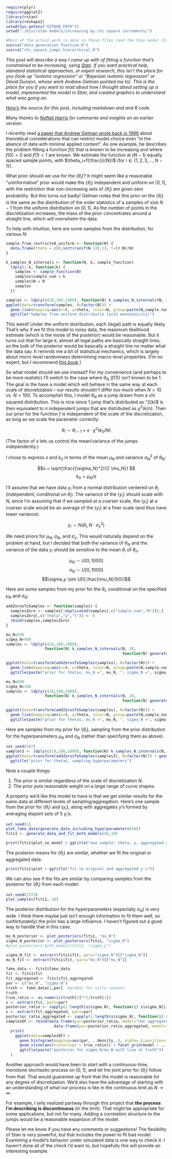 ```r
require(plyr)
require(ggplot2)
library(rstan)
library(reshape2)
setwd(Sys.getenv("GITHUB_PATH"))
setwd("./misc/stan models/increasing by chi square increments/")

#Most of the actual work is done in these files (and the Stan model chi_square_jumps hierarchical.stan). Check them out if you want the details:
source("data generation function.R")
source("chi_square_jumps_hierarchical.R")
```

*This post will describe a way I came up with of fitting a function that's constrained to be increasing, using [Stan](http://mc-stan.org/). If you want practical help, standard statistical approaches, or expert research, this isn't the place for you (look up "isotonic regression" or "Bayesian isotonic regression" or David Dunson, whose work Andrew Gelman pointed me to). This is the place for you if you want to read about how I thought about setting up a model, implemented the model in Stan, and created graphics to understand what was going on.*

*[Here's](http://github.com/dchudz/misc/blob/master/stan%20models/increasing%20by%20chi%20square%20increments/bayesian%20isotonic%20regression%20by%20chi-square%20jumps.Rmd) the source for this post, including markdown and and R code.*

*Many thanks to [Naftali Harris](http://www.naftaliharris.com/) for comments and insights on an earlier version.*

I recently read [a paper that Andrew Gelman wrote back in 1996](http://www.stat.columbia.edu/~gelman/research/published/deep.pdf) about theoretical considerations that can restrict model choice even "in the abence of data with minimal applied context". As one example, he describes the problem fitting a function $f(t)$ that is known to be increasing and where $f(0)=0$ and $f(1)=1$ are known. We estimate the function at $(N-1)$ equally spaced sample points, with $\theta_i=f(\frac{i}{N})$ (for $i \in \{1,2,3,...,N-1\}$).

What prior should we use for the $\{\theta_i\}$? It might seem like a reasonable "uninformative" prior would make the $\{\theta_i\}$ independent and uniform on $[0,1]$, with the restriction that non-increasing sets of $\{\theta_i\}$ are given zero probability. But this turns out badly! Gelman notes that this prior on the $\{\theta_i\}$ is the same as the distribution of the order statistics of a samples of size $N-1$ from the uniform distribution on $[0,1]$. As the number of points in the discretization increases, the mass of the prior concentrates around a straight line, which will overwhelm the data.

To help with intuition, here are some samples from the distribution, for various $N$:

```r


sample_from_restricted_uniform <- function(N) {
  data.frame(theta = c(0,sort(runif(N-1)),1), t=(0:N)/N)
}

k_samples_N_internals <- function(N, k, sample_function)
  ldply(1:k, function(k) {
    samples <- sample_function(N)
    samples$sample_num = k
    samples$N = N
    samples
  })

samples <- ldply(c(10,100,1000), function(N) k_samples_N_internals(N, 20, sample_from_restricted_uniform))
ggplot(data=transform(samples, N=factor(N))) + 
  geom_line(mapping=aes(x=t, y=theta, color=N, group=paste(N,sample_num))) +
  ggtitle("Samples from uniform distributio (with monotonicity)")

```

This weird! Under the uniform distribution, each (legal) path is equally likely. That's why if we fit this model to noisy data, the maximum likelihood estimate (which is the mode of the posterior) would be reasonable. But it turns out that for large $k$, almost all legal paths are basically straight lines, so the bulk of the posterior would be basically a straight line no matter what the data say. It reminds me a bit of statistical mechanics, which is largely about micro-level randomness determining macro-level properties. (I'm no expert, but I recommend [this book](http://pages.physics.cornell.edu/~sethna/StatMech/).)

So what model should we use instead? For my convenience (and perhaps to be more realistic) I'll switch to the case where $\theta_N$ ($f(1)$) isn't known to be $1$. The goal is the have a model which will behave in the same way at each scale of discretization -- our results shouldn't differ too much when $N=10$ vs. $N=100$. To accomplish this, I model $\theta_N$ as a jump drawn from a chi squared distribution. This is nice since 1 jump that's distributed as \chi^2(k)$  is then equivalent to  $n$  independent jumps that are distributed as $\chi^2(k/n)$. Then our prior for the function $f$  is independent of the scale of the discretization, as long as we scale the parameter correctly:

$$\theta_i \sim \theta_{i-1} + s \cdot \chi^2(k_0/N)$$ 

(The factor of $s$ lets us control the mean/variance of the jumps independently.)

I chose to express $s$ and $k_0$ in terms of the mean $\mu_N$ and variance $\sigma_N^{2}$ of $\theta_N$:

$$s = \sqrt{\frac{{\sigma_N}^2}{2 \mu_N}} $$
$$k_0 = \mu_N / s$$

I'll assume that we have data $y_i$ from a normal distribution centered on $\theta_i$ (independent, conditional on $\theta_i$). The variance of the $\{y_i\}$  should scale with $N$, since I'm assuming that if we sampled at a coarser scale, the $\{y_i\}$ at a coarser scale would be an average of the $\{y_i\}$ at a finer scale (and thus have lower variance):

$$y_i \sim N(\theta_i, N \cdot \sigma_y^2)$$

We need priors for $\mu_N$, $\sigma_N$, and $\sigma_y$. This would naturally depend on the problem at hand, but I decided that both the variance of $\theta_N$ and the variance of the data $y_i$ should be sensitive to the mean $\theta_i$ of $\theta_n$:

$$\mu_N \sim U[0,1000]$$
$$\sigma_N \sim U[0,1000]$$
$$\sigma_y \sim U[0,\frac{\mu_N}{50}]$$

Here are some samples from my prior for the $\theta_i$, conditional on the specified $\mu_N$ and $\sigma_N$:

```r

addZerosToSamples <- function(samples) {
  samplesZero <- samples[!duplicated(samples[,c("sample_num","N")]),]
  samplesZero[,c("theta","y","t")] <- 0
  rbind(samples,samplesZero)
}

mu_N=500
sigma_N=900
samples <- ldply(c(10,100,1000), 
                 function(N) k_samples_N_internals(N, 20, 
                                                   function(N) generate_data_mean_var(mu_N, (sigma_N**2), N, 1)))

ggplot(data=transform(addZerosToSamples(samples), N=factor(N))) + 
  geom_line(mapping=aes(x=t, y=theta, color=N, group=paste(N,sample_num))) +
  ggtitle(paste("prior for thetas, mu_N =", mu_N, ", sigma_N =", sigma_N))
```

```r
mu_N=500
sigma_N=100
samples <- ldply(c(10,100,1000), 
                 function(N) k_samples_N_internals(N, 20, 
                                                   function(N) generate_data_mean_var(mu_N, (sigma_N**2), N, 1)))

ggplot(data=transform(addZerosToSamples(samples), N=factor(N))) + 
  geom_line(mapping=aes(x=t, y=theta, color=N, group=paste(N,sample_num))) +
  ggtitle(paste("prior for thetas, mu_N =", mu_N, ", sigma_N =", sigma_N))

```

Here are samples from my prior for $\{\theta_i\}$, sampling from the prior distribution for the hyperparameters $\mu_N$ and $\sigma_N$ (rather than specifying them as above).

```r
set.seed(387)
samples3 <- ldply(c(10,100,1000), function(N) k_samples_N_internals(N, 20, generate_data_including_hyperparameters))
ggplot(data=transform(addZerosToSamples(samples3), N=factor(N))) + geom_line(mapping=aes(x=t, y=theta, color=N, group=paste(N,sample_num))) +
  ggtitle("prior for thetas, sampling hyperparameters") 
```

Note a couple things:

1. The prior is similar regardless of the scale of discretization $N$.
2. The prior puts reasonable weight on a large range of curve shapes.

A property we'd like this model to have is that we get similar results for the same data at different levels of sampling/aggregation. Here's one sample from the prior for $\{\theta_i\}$ and $\{y_i\}$, along with aggregates $y$'s formed by averaging disjoint sets of 5 $y_i$'s.

```r
set.seed(1)
plot_fake_data(generate_data_including_hyperparameters(50))
fits1 <- generate_data_and_fit_both_models(50,10)
```

```r
print(fits1$plot_no_model + ggtitle("one sample: theta, y, aggregated y"))
```

The posterior means for $\{\theta_i\}$ are similar, whether we fit the original or aggregated data:

```r
print(fits1$plot + ggtitle("fit to original and aggregated y's"))
```

We can also see if the fits are similar by comparing samples from the posterior for $\{\theta_i\}$ from each model:

```r
set.seed(7373)
plot_samples(fits1, 20)
```

The posterior distribution for the hyperparameters (especially $\sigma_N$) is very wide. I think there maybe just isn't enough information to fit them well, so (unfortunately) the prior has a large influence. I haven't figured out a good way to handle that in this case. 

```r
mu_N_posterior <- plot_posteriors(fits1, "mu_N")
sigma_N_posterior <- plot_posteriors(fits1, "sigma_N")
#plot_posteriors_both_models(fits1, "sigma_y")

sigma_N_fit <- extract(fits1$fit, pars="sigma_N")[["sigma_N"]]
mu_N_fit <- extract(fits1$fit, pars="mu_N")[["mu_N"]]

fake_data <- fits1$fake_data
fit <- fits1$fit
fit_aggregated <- fits1$fit_aggregated
par <- c("mu_N", "sigma_N")
truth <- fake_data[1,par]  #global for silly reasons
truth
true_ratio <- as.numeric(truth[2]**2/truth[1])
s <- extract(fit, pars=par)
posterior_ratio <- sapply(1:length(s$sigma_N), function(i) s$sigma_N[i]**2/s$mu_N[i])
s <- extract(fit_aggregated, pars=par)
posterior_ratio_aggregated <- sapply(1:length(s$sigma_N), function(i) s$sigma_N[i]/s$mu_N[i])
samplesDF <- rbind(data.frame(par=posterior_ratio, model="not aggregated"),
                     data.frame(par=posterior_ratio_aggregated, model="aggregated"))
  print(
    ggplot(data=samplesDF) + 
      geom_histogram(mapping=aes(par, ..density..), alpha=.5,position="dodge") +
      geom_vline(aes(xintercept = true_ratio)) + facet_grid(model ~ ., scales="free_y") +
      ggtitle(paste("posterior for sigma_N/mu_N with line at truth"))
  )

```

Another approach would have been to *start with* a continuous-time, monotone stochastic process on $[0, 1]$, and let the joint prior for $\{\theta_i\}$ follow from that. That would guarantee up front that the model is reasonable for any degree of discretization. We'd also have the advantage of starting with an understanding of what our process is like in the continuous limit as $N \rightarrow \infty$.

For example, I only realized partway through this project that **the process I'm describing is discontinuous** (in the limit). That might be appropriate for some applications, but not for many. Adding a correlation structure to the jumps would be a reasonable expansion of the model. 

Please let me know if you have any comments or suggestions! The flexibility of Stan is very powerful, but that includes the power to fit bad model. Examining a model's behavior under simulated data is one way to check it. I haven't done all of the check I'd want to, but hopefully this will provide an interesting example.